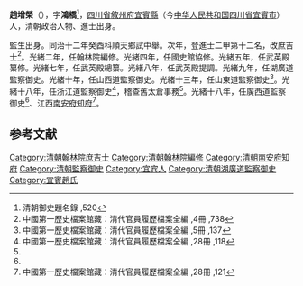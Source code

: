'''趙增榮'''（{{bd|1850年||？|catIdx=}}），字'''鴻橋'''<ref>清朝御史題名錄 ,520</ref>，[[四川省|四川省]][[敘州府|敘州府]][[宜賓縣|宜賓縣]]（今[[中华人民共和国|中华人民共和国]][[四川省|四川省]][[宜賓市|宜賓市]]）人，清朝政治人物、進士出身。

監生出身。同治十二年癸酉科順天鄉試中舉。次年，登進士二甲第十二名，改庶吉士<ref>中國第一歷史檔案館藏：清代官員履歷檔案全編 ,4冊 ,738</ref>。光緒二年，任翰林院編修。光緒四年，任國史館協修。光緒五年，任武英殿纂修。光緒七年，任武英殿總纂。光緒八年，任武英殿提調。光緒九年，任湖廣道監察御史。光緒十年，任山西道監察御史。光緒十三年，任山東道監察御史<ref name="#1">中國第一歷史檔案館藏：清代官員履歷檔案全編 ,5冊 ,137</ref>。光緒十八年，任浙江道監察御史<ref name="#2">中國第一歷史檔案館藏：清代官員履歷檔案全編 ,28冊 ,118</ref>，稽查舊太倉事務<ref name="#1"/>。光緒十八年，任廣西道監察御史<ref name="#2"/>、江西[[南安府|南安府]][[知府|知府]]<ref>中國第一歷史檔案館藏：清代官員履歷檔案全編 ,28冊 ,121</ref>。

==参考文献==
{{reflist}}
{{清朝人物小作品}}
{{同治十三年甲戌科殿試金榜}}
{{DEFAULTSORT:Zhao赵}}
[[Category:清朝翰林院庶吉士|Category:清朝翰林院庶吉士]]
[[Category:清朝翰林院編修|Category:清朝翰林院編修]]
[[Category:清朝南安府知府|Category:清朝南安府知府]]
[[Category:清朝監察御史|Category:清朝監察御史]]
[[Category:宜宾人|Category:宜宾人]]
[[Category:清朝湖廣道監察御史|Category:清朝湖廣道監察御史]]
[[Category:宜賓趙氏|Category:宜賓趙氏]]